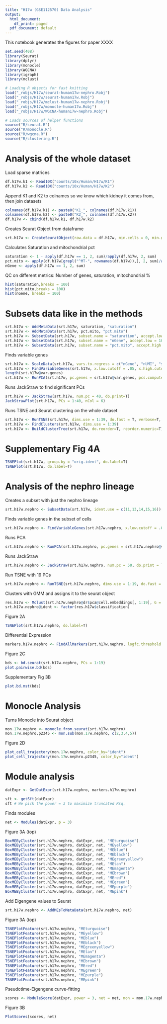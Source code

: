 ```yaml
---
title: "H17w (GSE112570) Data Analysis"
output:
  html_document:
    df_print: paged
  pdf_document: default
---
```


This notebook generates the figures for paper XXXX

```r
set.seed(408)
library(Seurat)
library(dplyr)
library(monocle)
library(WGCNA)
library(igraph)
library(mclust)

# Loading R objects for fast knitting
load("_robjs/H17w/seurat-human17w-nephro.Robj")
load("_robjs/H17w/seurat-human17w.Robj")
load("_robjs/H17w/mclust-human17w-nephro.Robj")
load("_robjs/H17w/monocle-human17w.Robj")
load("_robjs/H17w/WGCNA-human17w-nephro.Robj")

# Loads sources of helper functions
source("R/seurat.R")
source("R/monocle.R")
source("R/wgcna.R")
source("R/clustering.R")

```

# Analysis of the whole dataset

 Load sparse matrices 
```r
df.h17w.k1 <- Read10X("counts/10x/Human/H17w/K1")
df.h17w.k2 <- Read10X("counts/10x/Human/H17w/K2")
```

 Append K1 and K2 to colnames so we know which kidney it comes from, then join datasets
```r
colnames(df.h17w.k1) <- paste0("K1_", colnames(df.h17w.k1))
colnames(df.h17w.k2) <- paste0("K2_", colnames(df.h17w.k2))
df.h17w <- cbind(df.h17w.k1, df.h17w.k2)
```

 Creates Seurat Object from dataframe
```r
srt.h17w <- CreateSeuratObject(raw.data = df.h17w, min.cells = 0, min.genes = 0, scale.factor = 1e4, do.center=F, project = "H17w", normalization.method = "LogNormalize")
```

 Calculates Saturation and mitochondrial pct
```r
saturation <- 1 - apply(df.h17w == 1, 2, sum)/apply(df.h17w, 2, sum)
pct.mito <- apply(df.h17w[grepl("^MT-", rownames(df.h17w)),], 2, sum)/apply(df.h17w, 2, sum)
nGene <- apply(df.h17w == 1, 2, sum)
```

 QC on different metrics: Number of genes, saturation, mitochondrial %
```r
hist(saturation,breaks = 100)
hist(pct.mito,breaks = 100)
hist(nGene, breaks = 100)
```

# Subsets data like in the methods
```r
srt.h17w <- AddMetaData(srt.h17w, saturation, "saturation")
srt.h17w <- AddMetaData(srt.h17w, pct.mito, "pct.mito")
srt.h17w <- SubsetData(srt.h17w, subset.name = "saturation", accept.low = .7)
srt.h17w <- SubsetData(srt.h17w, subset.name = "nGene", accept.low = 1000)
srt.h17w <- SubsetData(srt.h17w, subset.name = "pct.mito", accept.high = .05)
```

 Finds variable genes
```r
srt.h17w <- ScaleData(srt.h17w, vars.to.regress = c("nGene", "nUMI", "saturation", "orig.ident"))
srt.h17w <- FindVariableGenes(srt.h17w, x.low.cutoff = .05, x.high.cutoff = Inf, y.cutoff = .5, y.high.cutoff = Inf)
length(srt.h17w@var.genes)
srt.h17w <- RunPCA(srt.h17w, pc.genes = srt.h17w@var.genes, pcs.compute = 40)
```

 Runs JackStraw to find significant PCs
```r
srt.h17w <- JackStraw(srt.h17w, num.pc = 40, do.print=T)
JackStrawPlot(srt.h17w, PCs = 1:40, nCol = 6)
```

 Runs TSNE and Seurat clustering on the whole dataset
```r
srt.h17w <- RunTSNE(srt.h17w, dims.use = 1:39, do.fast = T, verbose=T, perplexity = 2000)
srt.h17w <- FindClusters(srt.h17w, dims.use = 1:39)
srt.h17w <- BuildClusterTree(srt.h17w, do.reorder=T, reorder.numeric=T)
```

# Supplementary Fig 4A
```r
TSNEPlot(srt.h17w, group.by = "orig.ident", do.label=T)
TSNEPlot(srt.h17w, do.label=T)
```

# Analysis of the nephro lineage

 Creates a subset with just the nephro lineage
```r
srt.h17w.nephro <- SubsetData(srt.h17w, ident.use = c(11,13,14,15,16))
```

 Finds variable genes in the subset of cells
```r
srt.h17w.nephro <- FindVariableGenes(srt.h17w.nephro, x.low.cutoff = .05, x.high.cutoff = Inf, y.cutoff = 1, y.high.cutoff = Inf)
```

 Runs PCA
```r
srt.h17w.nephro <- RunPCA(srt.h17w.nephro, pc.genes = srt.h17w.nephro@var.genes, pcs.compute = 50)
```

 Runs JackStraw
```r
srt.h17w.nephro <- JackStraw(srt.h17w.nephro, num.pc = 50, do.print = T) # 19 PCs with p < .05
```

 Run TSNE with 19 PCs
```r
srt.h17w.nephro <- RunTSNE(srt.h17w.nephro, dims.use = 1:19, do.fast = T)
```

 Clusters with GMM and assigns it to the seurat object
```r
res.h17w <- Mclust(srt.h17w.nephro@dr$pca@cell.embeddings[, 1:19], G = 1:50)
srt.h17w.nephro@ident <- factor(res.h17w$classification)
```

 Figure 2A
```r
TSNEPlot(srt.h17w.nephro, do.label=T)
```

 Differential Expression
```r
markers.h17w.nephro <- FindAllMarkers(srt.h17w.nephro, logfc.threshold = 0, min.pct = 0, only.pos = T)
```

 Figure 2C
```r
bds <- bd.seurat(srt.h17w.nephro, PCs = 1:19)
plot.pairwise.bd(bds)
```

 Supplementary Fig 3B
```r
plot.bd.mst(bds)
```

# Monocle Analysis
 Turns Monocle into Seurat object
```r
mon.17w.nephro <- monocle.from.seurat(srt.h17w.nephro)
mon.17w.nephro.p2345 <- mon.sub(mon.17w.nephro, c(2,3,4,5))
```

 Figure 2D
```r
plot_cell_trajectory(mon.17w.nephro, color_by="ident")
plot_cell_trajectory(mon.17w.nephro.p2345, color_by="ident")
```

# Module analysis

```r
datExpr <- GetDatExpr(srt.h17w.nephro, markers.h17w.nephro)
```

```r
sft <- getSft(datExpr)
sft # We pick the power = 3 to maximize truncated Rsq. 
```

 Finds modules 
```r
net <- Modules(datExpr, p = 3)
```

 Figure 3A (top)
```r
BoxMEByCluster(srt.h17w.nephro, datExpr, net, "MEturquoise")
BoxMEByCluster(srt.h17w.nephro, datExpr, net, "MEyellow")
BoxMEByCluster(srt.h17w.nephro, datExpr, net, "MEblue")
BoxMEByCluster(srt.h17w.nephro, datExpr, net, "MEblack")
BoxMEByCluster(srt.h17w.nephro, datExpr, net, "MEgreenyellow")
BoxMEByCluster(srt.h17w.nephro, datExpr, net, "MEtan")
BoxMEByCluster(srt.h17w.nephro, datExpr, net, "MEmagenta")
BoxMEByCluster(srt.h17w.nephro, datExpr, net, "MEbrown")
BoxMEByCluster(srt.h17w.nephro, datExpr, net, "MEred")
BoxMEByCluster(srt.h17w.nephro, datExpr, net, "MEgreen")
BoxMEByCluster(srt.h17w.nephro, datExpr, net, "MEpurple")
BoxMEByCluster(srt.h17w.nephro, datExpr, net, "MEpink")
```

 Add Eigengene values to Seurat
```r
srt.h17w.nephro <- AddMEsToMetaData(srt.h17w.nephro, net)
```

 Figure 3A (top)
```r
TSNEPlotFeature(srt.h17w.nephro, "MEturquoise")
TSNEPlotFeature(srt.h17w.nephro, "MEyellow")
TSNEPlotFeature(srt.h17w.nephro, "MEblue")
TSNEPlotFeature(srt.h17w.nephro, "MEblack")
TSNEPlotFeature(srt.h17w.nephro, "MEgreenyellow")
TSNEPlotFeature(srt.h17w.nephro, "MEtan")
TSNEPlotFeature(srt.h17w.nephro, "MEmagenta")
TSNEPlotFeature(srt.h17w.nephro, "MEbrown")
TSNEPlotFeature(srt.h17w.nephro, "MEred")
TSNEPlotFeature(srt.h17w.nephro, "MEgreen")
TSNEPlotFeature(srt.h17w.nephro, "MEpurple")
TSNEPlotFeature(srt.h17w.nephro, "MEpink")
```

 Pseudotime-Eigengene curve-fitting
```r
scores <- ModuleScore(datExpr, power = 3, net = net, mon = mon.17w.nephro.p2345)
```

 Figure 3B
```r
PlotScores(scores, net)
```


